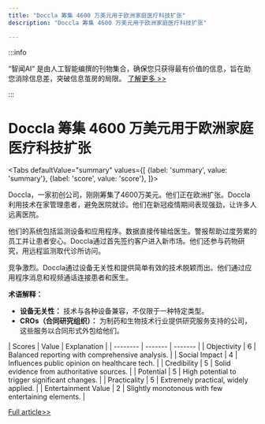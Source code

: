 ```yaml
---
title: "Doccla 筹集 4600 万美元用于欧洲家庭医疗科技扩张"
description: "Doccla 筹集 4600 万美元用于欧洲家庭医疗科技扩张"

---
```



:::info

“智闻AI“ 是由人工智能编撰的刊物集合，确保您只获得最有价值的信息，旨在助您消除信息差，突破信息茧房的局限。  [了解更多 >>](/)

:::

# Doccla 筹集 4600 万美元用于欧洲家庭医疗科技扩张


<Tabs
	defaultValue="summary"
	values={[
	{label: 'summary', value: 'summary'},
	{label: 'score', value: 'score'},
]}>
<TabItem value="summary">


Doccla，一家初创公司，刚刚筹集了4600万美元。他们正在欧洲扩张。Doccla利用技术在家管理患者，避免医院就诊。他们在新冠疫情期间表现强劲，让许多人远离医院。

他们的系统包括监测设备和应用程序。数据直接传输给医生。警报帮助过度劳累的员工并让患者安心。Doccla通过首先签约客户进入新市场。他们还参与药物研究，用远程监测取代诊所访问。

竞争激烈。Doccla通过设备无关性和提供简单有效的技术脱颖而出。他们通过应用程序消息和视频通话连接患者和医生。

**术语解释：**
- **设备无关性：** 技术与各种设备兼容，不仅限于一种特定类型。
- **CROs（合同研究组织）：** 为制药和生物技术行业提供研究服务支持的公司，这些服务以合同形式外包给他们。
</TabItem>
<TabItem value="score">
	| Scores     | Value   | Explanation |
	| -------- | ------- | ------- |
	| Objectivity  | 6    | Balanced reporting with comprehensive analysis.    |
	| Social Impact | 4     | Influences public opinion on healthcare tech.    |
	| Credibility    | 5    | Solid evidence from authoritative sources.    |
	| Potential    | 5    | High potential to trigger significant changes.    |
	| Practicality    | 5    | Extremely practical, widely applied.    |
	| Entertainment Value    | 2    | Slightly monotonous with few entertaining elements.    |
</TabItem>
</Tabs>

[Full article>>](https://techcrunch.com/2024/09/02/hospital-at-home-startup-doccla-raises-46-million-for-its-european-expansion/)
